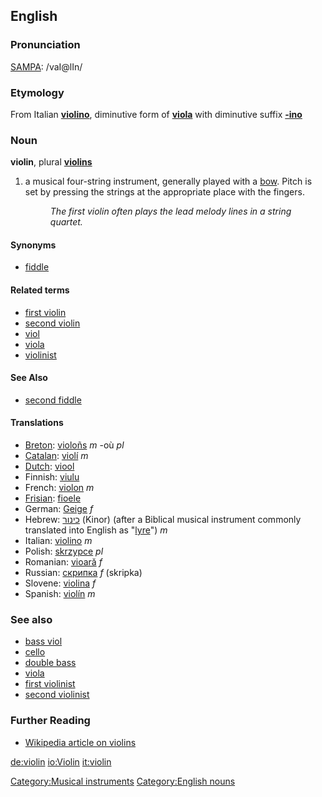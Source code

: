 ==English==
===Pronunciation===
[[SAMPA]]: /vaI@lIn/

===Etymology===
From Italian '''[[violino]]''', diminutive form of '''[[viola]]''' with diminutive suffix '''[[-ino]]'''

===Noun===
'''violin''', plural '''[[violins]]'''

#a musical four-string instrument, generally played with a [[bow]]. Pitch is set by pressing the strings at the appropriate place with the fingers.  
#: ''The first violin often plays the lead melody lines in a string quartet.''

====Synonyms====
*[[fiddle]]

====Related terms====
*[[first violin]]
*[[second violin]]
*[[viol]]
*[[viola]]
*[[violinist]]

====See Also====
*[[second fiddle]]

====Translations====
*[[Breton]]: [[violoñs]] ''m'' -où ''pl''
*[[Catalan]]: [[violí]] ''m''
*[[Dutch]]: [[viool]]
*Finnish: [[viulu]]
*French: [[violon]] ''m''
*[[Frisian]]: [[fioele]]
*German: [[Geige]] ''f''
*Hebrew: [[כינור]] (Kinor) (after a Biblical musical instrument commonly translated into English as "[[lyre]]") ''m''
*Italian: [[violino]] ''m''
*Polish: [[skrzypce]] ''pl''
*Romanian: [[vioară]] ''f''
*Russian: [[скрипка]] ''f'' (skripka)
*Slovene: [[violina]] ''f''
*Spanish: [[violín]] ''m''

===See also===
*[[bass viol]]
*[[cello]]
*[[double bass]]
*[[viola]]
*[[first violinist]]
*[[second violinist]]

===Further Reading===
*[http://en.wikipedia.org/wiki/Violin Wikipedia article on violins]
[[Category:Musical instruments]]
[[Category:English nouns]]

[[de:violin]]
[[io:Violin]]
[[it:violin]]